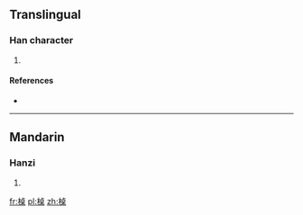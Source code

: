 ==Translingual==

===Han character===
{{Han char|rn=75|rad=木|as=10|sn=14|four=|canj=木卜日木 (DYAD)}}

# {{defn|Han|sort=木10}}

====References====
* {{Han ref|kx=0546.251|dkj=15346|hdz=21263.110|uh=69D5|ud=27093}}

----

==Mandarin==

===Hanzi===
{{cmn-hanzi|pin=[[zhuó]] ([[zhuo2]])|wg=cho<sup>2</sup>}}

# {{defn|lang=cmn|sort=木10}}

[[fr:槕]]
[[pl:槕]]
[[zh:槕]]